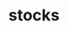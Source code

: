 # stocks


<ul className="grid grid-cols-1 md:grid-cols-2 lg:grid-cols-3 xl:grid-cols-4 gap-4 -ml-6">
<ReferenceCard
    title="load"
    description="Stock Historical price. Load stock data for a specific ticker."
    url="/platform/reference/stocks/load"
    command="true"
/>
<ReferenceCard
    title="multiples"
    description="Stock Multiples. Valuation multiples for a stock ticker."
    url="/platform/reference/stocks/multiples"
    command="true"
/>
<ReferenceCard
    title="news"
    description="Stock News. Get news for one or more stock tickers."
    url="/platform/reference/stocks/news"
    command="true"
/>
<ReferenceCard
    title="quote"
    description="Stock Quote. Load stock data for a specific ticker."
    url="/platform/reference/stocks/quote"
    command="true"
/>
</ul>
